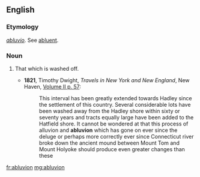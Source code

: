 ==English==

===Etymology===
{{etyl|LL.|en}} ''[[abluvio]]''. See [[abluent]].

===Noun===
{{en-noun|-}}

# {{context|obsolete|rare|lang=en}} That which is washed off.
#* '''1821''', Timothy Dwight, ''Travels in New York and New England'', New Haven, [http://books.google.com/books?id=MHIUAAAAYAAJ&pg=PA57&img=1&zoom=3&hl=en&sig=ACfU3U1CEB0UIGIwACWkcWpZwN9j-n2QPQ&ci=123%2C507%2C807%2C353&edge=0 Volume II p. 57]:
#*: This interval has been greatly extended towards Hadley since the settlement of this country. Several considerable lots have been washed away from the Hadley shore within sixty or seventy years and tracts equally large have been added to the Hatfield shore. It cannot be wondered at that this process of alluvion and '''abluvion''' which has gone on ever since the deluge or perhaps more correctly ever since Connecticut river broke down the ancient mound between Mount Tom and Mount Holyoke should produce even greater changes than these

[[fr:abluvion]]
[[mg:abluvion]]